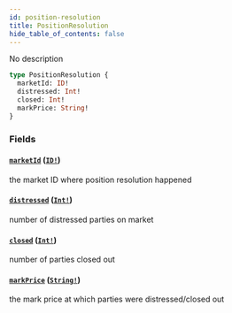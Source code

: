 ```yaml
---
id: position-resolution
title: PositionResolution
hide_table_of_contents: false
---
```



No description

```graphql
type PositionResolution {
  marketId: ID!
  distressed: Int!
  closed: Int!
  markPrice: String!
}
```


### Fields

#### [`marketId`](#) ([`ID!`](/mainnet/api/graphql/scalars/id))

the market ID where position resolution happened


#### [`distressed`](#) ([`Int!`](/mainnet/api/graphql/scalars/int))

number of distressed parties on market


#### [`closed`](#) ([`Int!`](/mainnet/api/graphql/scalars/int))

number of parties closed out


#### [`markPrice`](#) ([`String!`](/mainnet/api/graphql/scalars/string))

the mark price at which parties were distressed/closed out




